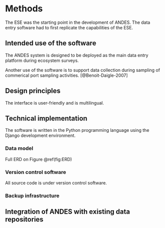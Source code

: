 # Methods
The ESE was the starting point in the development of ANDES. The data entry software had to first replicate the capabilities of the ESE.

## Intended use of the software
The ANDES system is designed to be deployed as the main data entry platform during ecosystem surveys. 

Another use of the software is to support data collection during sampling of commerical port sampling activities. [@Benoit-Daigle-2007]

## Design principles
The interface is user-friendly and is multilingual. 

## Technical implementation
The software is written in the Python programming language using the Django development environment.

### Data model

Full ERD on Figure \@ref(fig:ERD)

### Version control software
All source code is under version control software.

### Backup infrastructure

## Integration of ANDES with existing data repositories

